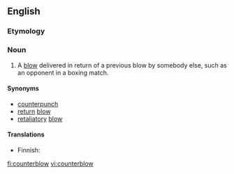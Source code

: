 ==English==

===Etymology===
{{prefix|counter|blow}}

===Noun===
{{en-noun}}

# A [[blow]] delivered in return of a previous blow by somebody else, such as an opponent in a boxing match.

====Synonyms====
* [[counterpunch]]
* [[return]] [[blow]]
* [[retaliatory]] [[blow]]

====Translations====
{{trans-top|blow delivered in return of another}}
* Finnish: {{t-|fi|vastaisku}}
{{trans-bottom}}

[[fi:counterblow]]
[[vi:counterblow]]